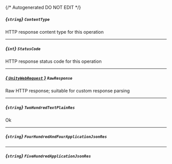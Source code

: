 {/* Autogenerated DO NOT EDIT  */}
##### *{`string`}* `ContentType`
HTTP response content type for this operation

---
##### *{`int`}* `StatusCode`
HTTP response status code for this operation

---
##### [*{ `UnityWebRequest` }*](https://docs.unity3d.com/2021.3/Documentation/ScriptReference/Networking.UnityWebRequest.html) `RawResponse`
Raw HTTP response; suitable for custom response parsing

---
##### *{`string`}* `TwoHundredTextPlainRes`
Ok

---
##### *{`string`}* `FourHundredAndFourApplicationJsonRes`

---
##### *{`string`}* `FiveHundredApplicationJsonRes`


